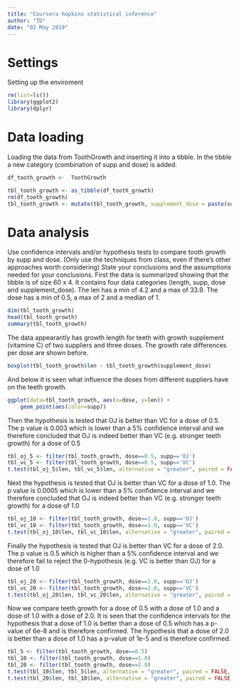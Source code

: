 ```yaml
---
title: "Coursera hopkins statistical inference"
author: "TD"
date: "02 May 2019"
---
```

# Settings
Setting up the enviroment
```r
rm(list=ls())
library(ggplot2)
library(dplyr)
```

# Data loading
Loading the data from ToothGrowth and inserting it into a tibble. In the tibble a new category (combination of supp and dose) is added.
```r
df_tooth_growth <-  ToothGrowth

tbl_tooth_growth <- as_tibble(df_tooth_growth)
rm(df_tooth_growth)
tbl_tooth_growth <- mutate(tbl_tooth_growth, supplement_dose = paste(supp, dose, sep=', '))
```

# Data analysis

Use confidence intervals and/or hypothesis tests to compare tooth growth by supp and dose. (Only use the techniques from class, even if there's other approaches worth considering)
State your conclusions and the assumptions needed for your conclusions.
First the data is summarized showing that the tibble is of size 60 x 4. It contains four data categories (length, supp, dose and supplement_dose). The len has a min of 4.2 and a max of 33.9. The dose has a min of 0.5, a max of 2 and a median of 1.

```r
dim(tbl_tooth_growth)
head(tbl_tooth_growth)
summary(tbl_tooth_growth)

```
The data appearantly has growth length for teeth with  growth supplement (vitamine C) of two suppliers and three doses. The growth rate differences per dose are shown before.
```r
boxplot(tbl_tooth_growth$len ~ tbl_tooth_growth$supplement_dose)
```

And below it is seen what influence the doses from different suppliers have on the teeth growth.
```r
ggplot(data=tbl_tooth_growth, aes(x=dose, y=len)) +
    geom_point(aes(color=supp))
```

Then the hypothesis is tested that OJ is better than VC for a dose of 0.5. The p value is 0.003 which is lower than a 5% confidence interval and we therefore concluded that OJ is indeed better than VC (e.g. stronger teeth growth) for a dose of 0.5
```r
tbl_oj_5 <- filter(tbl_tooth_growth, dose==0.5, supp=='OJ')
tbl_vc_5 <- filter(tbl_tooth_growth, dose==0.5, supp=='VC')
t.test(tbl_oj_5$len, tbl_vc_5$len, alternative = "greater", paired = FALSE, var.equal = FALSE, conf.level = 0.05)$p.value
```

Next the hypothesis is tested that OJ is better than VC for a dose of 1.0. The p value is 0.0005 which is lower than a 5% confidence interval and we therefore concluded that OJ is indeed better than VC (e.g. stronger teeth growth) for a dose of 1.0
```r
tbl_oj_10 <- filter(tbl_tooth_growth, dose==1.0, supp=='OJ')
tbl_vc_10 <- filter(tbl_tooth_growth, dose==1.0, supp=='VC')
t.test(tbl_oj_10$len, tbl_vc_10$len, alternative = "greater", paired = FALSE, var.equal = FALSE, conf.level = 0.05)$p.value
```
Finally the hypothesis is tested that OJ is better than VC for a dose of 2.0. The p value is 0.5 which is higher than a 5% confidence interval and we therefore fail to reject the 0-hypothesis (e.g. VC is better than OJ) for a dose of 1.0
```r
tbl_oj_20 <- filter(tbl_tooth_growth, dose==2.0, supp=='OJ')
tbl_vc_20 <- filter(tbl_tooth_growth, dose==2.0, supp=='VC')
t.test(tbl_oj_20$len, tbl_vc_20$len, alternative = "greater", paired = FALSE, var.equal = FALSE, conf.level = 0.05)$p.value
```
Now we compare teeth growth for a dose of 0.5 with a dose of 1.0 and a dose of 1.0 with a dose of 2.0.
It is seen that the confidence intervals for the hypothesis that a dose of 1.0 is better than a dose of 0.5 which has a p-value of 6e-8 and is therefore confirmed. The hypothesis that a dose of 2.0 is better than a dose of 1.0 has a p-value of 1e-5 and is therefore confirmed.
```r
tbl_5 <- filter(tbl_tooth_growth, dose==0.5)
tbl_10 <- filter(tbl_tooth_growth, dose==1.0)
tbl_20 <- filter(tbl_tooth_growth, dose==2.0)
t.test(tbl_10$len, tbl_5$len, alternative = "greater", paired = FALSE, var.equal = FALSE, conf.level = 0.05)$p.value
t.test(tbl_20$len, tbl_10$len, alternative = "greater", paired = FALSE, var.equal = FALSE, conf.level = 0.05)$p.value
```
